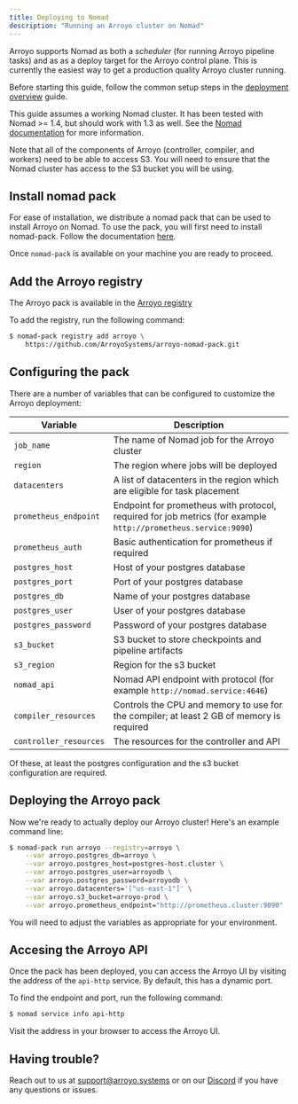 ```yaml
---
title: Deploying to Nomad
description: "Running an Arroyo cluster on Nomad"
---
```


Arroyo supports Nomad as both a _scheduler_ (for running Arroyo pipeline tasks) and as as a deploy target for the Arroyo
control plane. This is currently the easiest way to get a production quality Arroyo cluster running.

Before starting this guide, follow the common setup steps in the [deployment overview](/deployment/overview) guide.

This guide assumes a working Nomad cluster. It has been tested with Nomad >= 1.4, but should work with 1.3 as well. See
the [Nomad documentation](https://www.nomadproject.io/docs) for more information.

Note that all of the components of Arroyo (controller, compiler, and workers) need to be able to access S3. You will
need to ensure that the Nomad cluster has access to the S3 bucket you will be using.

## Install nomad pack

For ease of installation, we distribute a nomad pack that can be used to install Arroyo on Nomad. To use the pack, you
will first need to install nomad-pack. Follow the documentation
[here](https://developer.hashicorp.com/nomad/tutorials/nomad-pack/nomad-pack-intro).

Once `nomad-pack` is available on your machine you are ready to proceed.

## Add the Arroyo registry

The Arroyo pack is available in the [Arroyo registry](https://github.com/ArroyoSystems/arroyo-nomad-pack)

To add the registry, run the following command:

```bash
$ nomad-pack registry add arroyo \
    https://github.com/ArroyoSystems/arroyo-nomad-pack.git
```

## Configuring the pack

There are a number of variables that can be configured to customize the Arroyo deployment:

| Variable | Description |
| --- | --- |
| `job_name` | The name of Nomad job for the Arroyo cluster |
| `region` | The region where jobs will be deployed |
| `datacenters` | A list of datacenters in the region which are eligible for task placement |
| `prometheus_endpoint` | Endpoint for prometheus with protocol, required for job metrics (for example `http://prometheus.service:9090`) |
| `prometheus_auth` | Basic authentication for prometheus if required |
| `postgres_host` | Host of your postgres database |
| `postgres_port` | Port of your postgres database |
| `postgres_db` | Name of your postgres database |
| `postgres_user` | User of your postgres database |
| `postgres_password` | Password of your postgres database |
| `s3_bucket` | S3 bucket to store checkpoints and pipeline artifacts |
| `s3_region` | Region for the s3 bucket |
| `nomad_api` | Nomad API endpoint with protocol (for example `http://nomad.service:4646`) |
| `compiler_resources` | Controls the CPU and memory to use for the compiler; at least 2 GB of memory is required |
| `controller_resources` | The resources for the controller and API |

Of these, at least the postgres configuration and the s3 bucket configuration are required.

## Deploying the Arroyo pack

Now we're ready to actually deploy our Arroyo cluster! Here's an example command line:

```bash
$ nomad-pack run arroyo --registry=arroyo \
    --var arroyo.postgres_db=arroyo \
    --var arroyo.postgres_host=postgres-host.cluster \
    --var arroyo.postgres_user=arroyodb \
    --var arroyo.postgres_password=arroyodb \
    --var arroyo.datacenters='["us-east-1"]' \
    --var arroyo.s3_bucket=arroyo-prod \
    --var arroyo.prometheus_endpoint="http://prometheus.cluster:9090"
```

You will need to adjust the variables as appropriate for your environment.

## Accesing the Arroyo API

Once the pack has been deployed, you can access the Arroyo UI by visiting the address of the `api-http` service. By
default, this has a dynamic port.

To find the endpoint and port, run the following command:

```bash
$ nomad service info api-http
```

Visit the address in your browser to access the Arroyo UI.

## Having trouble?

Reach out to us at support@arroyo.systems or on our [Discord](https://discord.gg/cjCr5rVmyR) if you have any questions
or issues.

